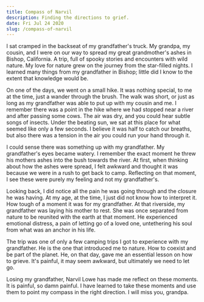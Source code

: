 ```yaml
---
title: Compass of Narvil
description: Finding the directions to grief.
date: Fri Jul 24 2020
slug: /compass-of-narvil
---
```


I sat cramped in the backseat of my grandfather's truck. My grandpa, my cousin, and I were on our way to spread my great grandmother's ashes in Bishop, California. A trip, full of spooky stories and encounters with wild nature. My love for nature grew on the journey from the star-filled nights. I learned many things from my grandfather in Bishop; little did I know to the extent that knowledge would be.

On one of the days, we went on a small hike. It was nothing special, to me at the time, just a wander through the brush. The walk was short, or just as long as my grandfather was able to put up with my cousin and me. I remember there was a point in the hike where we had stopped near a river and after passing some cows. The air was dry, and you could hear subtle songs of insects. Under the beating sun, we sat at this place for what seemed like only a few seconds. I believe it was half to catch our breaths, but also there was a tension in the air you could run your hand through it.

I could sense there was something up with my grandfather. My grandfather's eyes became watery. I remember the exact moment he threw his mothers ashes into the bush towards the river. At first, when thinking about how the ashes were spread, I felt awkward and thought it was because we were in a rush to get back to camp. Reflecting on that moment, I see these were purely my feeling and not my grandfather's.

Looking back, I did notice all the pain he was going through and the closure he was having. At my age, at the time, I just did not know how to interpret it. How tough of a moment it was for my grandfather. At that riverside, my grandfather was laying his mother to rest. She was once separated from nature to be reunited with the earth at that moment. He experienced emotional distress, a pain of letting go of a loved one, untethering his soul from what was an anchor in his life.

The trip was one of only a few camping trips I got to experience with my grandfather. He is the one that introduced me to nature. How to coexist and be part of the planet. He, on that day, gave me an essential lesson on how to grieve. It's painful, it may seem awkward, but ultimately we need to let go.

Losing my grandfather, Narvil Lowe has made me reflect on these moments. It is painful, so damn painful. I have learned to take these moments and use them to point my compass in the right direction. I will miss you, grandpa.
